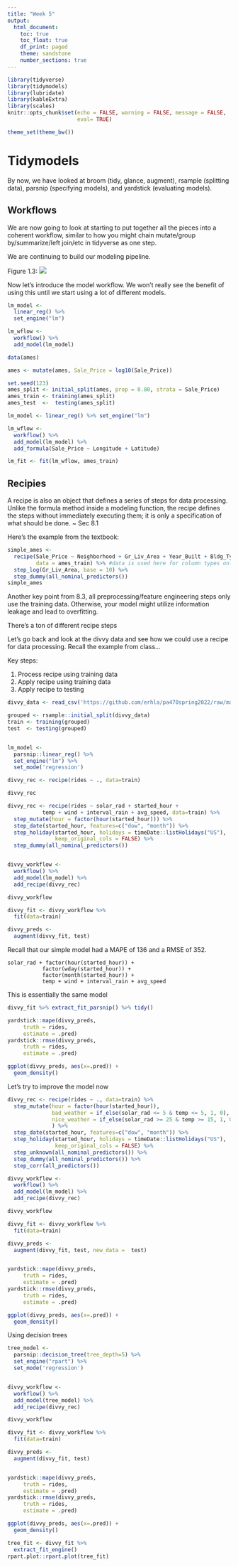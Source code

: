 ```yaml
---
title: "Week 5"
output:
  html_document:
    toc: true
    toc_float: true
    df_print: paged
    theme: sandstone
    number_sections: true
---
```


```r
library(tidyverse)
library(tidymodels)
library(lubridate)
library(kableExtra)
library(scales)
knitr::opts_chunk$set(echo = FALSE, warning = FALSE, message = FALSE,
                      eval= TRUE)

theme_set(theme_bw())
```

# Tidymodels

By now, we have looked at broom (tidy, glance, augment), rsample (splitting data), parsnip (specifying models), and yardstick (evaluating models). 

## Workflows

We are now going to look at starting to put together all the pieces into a coherent workflow, similar to how you might chain mutate/group by/summarize/left join/etc in tidyverse as one step. 

We are continuing to build our modeling pipeline.

Figure 1.3: ![](https://www.tmwr.org/premade/modeling-process.svg)

Now let's introduce the model workflow. We won't really see the benefit of using this until we start using a lot of different models.

```r
lm_model <- 
  linear_reg() %>% 
  set_engine("lm")

lm_wflow <- 
  workflow() %>% 
  add_model(lm_model)

data(ames)

ames <- mutate(ames, Sale_Price = log10(Sale_Price))

set.seed(123)
ames_split <- initial_split(ames, prop = 0.80, strata = Sale_Price)
ames_train <- training(ames_split)
ames_test  <-  testing(ames_split)

lm_model <- linear_reg() %>% set_engine("lm")

lm_wflow <- 
  workflow() %>% 
  add_model(lm_model) %>% 
  add_formula(Sale_Price ~ Longitude + Latitude)

lm_fit <- fit(lm_wflow, ames_train)

```

## Recipies

A recipe is also an object that defines a series of steps for data processing. Unlike the formula method inside a modeling function, the recipe defines the steps without immediately executing them; it is only a specification of what should be done. ~ Sec 8.1

Here's the example from the textbook:

```r
simple_ames <- 
  recipe(Sale_Price ~ Neighborhood + Gr_Liv_Area + Year_Built + Bldg_Type,
         data = ames_train) %>% #data is used here for column types only
  step_log(Gr_Liv_Area, base = 10) %>% 
  step_dummy(all_nominal_predictors())
simple_ames


```

Another key point from 8.3, all preprocessing/feature engineering steps only use the training data. Otherwise, your model might utilize information leakage and lead to overfitting.

There's a ton of different recipe steps


Let's go back and look at the divvy data and see how we could use a recipe for data processing. Recall the example from class...

Key steps:

1. Process recipe using training data
2. Apply recipe using training data
3. Apply recipe to testing

```r
divvy_data <- read_csv('https://github.com/erhla/pa470spring2022/raw/main/static/lectures/week_3_data.csv')

grouped <- rsample::initial_split(divvy_data)
train <- training(grouped)
test  <- testing(grouped)


lm_model <-
  parsnip::linear_reg() %>%
  set_engine("lm") %>%
  set_mode('regression')

divvy_rec <- recipe(rides ~ ., data=train)

divvy_rec

divvy_rec <- recipe(rides ~ solar_rad + started_hour +
           temp + wind + interval_rain + avg_speed, data=train) %>%
  step_mutate(hour = factor(hour(started_hour))) %>%
  step_date(started_hour, features=c("dow", "month")) %>%
  step_holiday(started_hour, holidays = timeDate::listHolidays("US"),
               keep_original_cols = FALSE) %>%
  step_dummy(all_nominal_predictors())


divvy_workflow <-
  workflow() %>%
  add_model(lm_model) %>%
  add_recipe(divvy_rec)

divvy_workflow

divvy_fit <- divvy_workflow %>%
  fit(data=train)

divvy_preds <- 
  augment(divvy_fit, test)
```

Recall that our simple model had a MAPE of 136 and a RMSE of 352.

```{}
solar_rad + factor(hour(started_hour)) + 
           factor(wday(started_hour)) +
           factor(month(started_hour)) +
           temp + wind + interval_rain + avg_speed
```

This is essentially the same model

```r
divvy_fit %>% extract_fit_parsnip() %>% tidy()
```


```r
yardstick::mape(divvy_preds, 
     truth = rides,
     estimate = .pred)
yardstick::rmse(divvy_preds, 
     truth = rides,
     estimate = .pred)

ggplot(divvy_preds, aes(x=.pred)) +
  geom_density()
```

Let's try to improve the model now

```r
divvy_rec <- recipe(rides ~ ., data=train) %>%
  step_mutate(hour = factor(hour(started_hour)),
              bad_weather = if_else(solar_rad <= 5 & temp <= 5, 1, 0),
              nice_weather = if_else(solar_rad >= 25 & temp >= 15, 1, 0),
              ) %>%
  step_date(started_hour, features=c("dow", "month")) %>%
  step_holiday(started_hour, holidays = timeDate::listHolidays("US"),
               keep_original_cols = FALSE) %>%
  step_unknown(all_nominal_predictors()) %>%
  step_dummy(all_nominal_predictors()) %>%
  step_corr(all_predictors())

divvy_workflow <-
  workflow() %>%
  add_model(lm_model) %>%
  add_recipe(divvy_rec)

divvy_workflow

divvy_fit <- divvy_workflow %>%
  fit(data=train)

divvy_preds <- 
  augment(divvy_fit, test, new_data =  test)


yardstick::mape(divvy_preds, 
     truth = rides,
     estimate = .pred)
yardstick::rmse(divvy_preds, 
     truth = rides,
     estimate = .pred)

ggplot(divvy_preds, aes(x=.pred)) +
  geom_density()
```

Using decision trees

```r
tree_model <-
  parsnip::decision_tree(tree_depth=5) %>%
  set_engine("rpart") %>%
  set_mode('regression')


divvy_workflow <-
  workflow() %>%
  add_model(tree_model) %>%
  add_recipe(divvy_rec)

divvy_workflow

divvy_fit <- divvy_workflow %>%
  fit(data=train)

divvy_preds <- 
  augment(divvy_fit, test)


yardstick::mape(divvy_preds, 
     truth = rides,
     estimate = .pred)
yardstick::rmse(divvy_preds, 
     truth = rides,
     estimate = .pred)

ggplot(divvy_preds, aes(x=.pred)) +
  geom_density()

tree_fit <- divvy_fit %>% 
  extract_fit_engine()
rpart.plot::rpart.plot(tree_fit)
```

